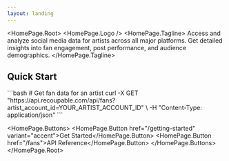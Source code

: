 ```yaml
---
layout: landing
---
```



<HomePage.Root>
  <HomePage.Logo />
  <HomePage.Tagline>
    Access and analyze social media data for artists across all major platforms. 
    Get detailed insights into fan engagement, post performance, and audience demographics.
  </HomePage.Tagline>

  <div className="max-w-2xl mx-auto px-4 py-10 text-center">
    <h2 className="text-2xl font-bold mb-4">Quick Start</h2>
    ```bash
    # Get fan data for an artist
    curl -X GET "https://api.recoupable.com/api/fans?artist_account_id=YOUR_ARTIST_ACCOUNT_ID" \
      -H "Content-Type: application/json"
    ```
  </div>
  
  <HomePage.Buttons>
    <HomePage.Button href="/getting-started" variant="accent">Get Started</HomePage.Button>
    <HomePage.Button href="/fans">API Reference</HomePage.Button>
  </HomePage.Buttons>
</HomePage.Root>
